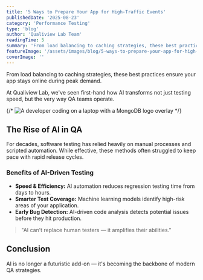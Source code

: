 ```yaml
---
title: '5 Ways to Prepare Your App for High-Traffic Events'
publishedDate: '2025-08-23'
category: 'Performance Testing'
type: 'blog'
author: 'Qualiview Lab Team'
readingTime: 5
summary: 'From load balancing to caching strategies, these best practices ensure your app stays online during peak demand.'
featureImage: '/assets/images/blog/5-ways-to-prepare-your-app-for-high-traffic-events.png'
coverImage: ''
---
```


From load balancing to caching strategies, these best practices ensure your app stays online during peak demand.

At Qualiview Lab, we've seen first-hand how AI transforms not just testing speed, but the very way QA teams operate.

{/* ![A developer coding on a laptop with a MongoDB logo overlay](/assets/images/blog/avoid-these-7-common-compliance-testing-mistakes.png) */}

## The Rise of AI in QA

For decades, software testing has relied heavily on manual processes and scripted automation. While effective, these methods often struggled to keep pace with rapid release cycles.

### Benefits of AI-Driven Testing
- **Speed & Efficiency:** AI automation reduces regression testing time from days to hours.
- **Smarter Test Coverage:** Machine learning models identify high-risk areas of your application.
- **Early Bug Detection:** AI-driven code analysis detects potential issues before they hit production.

> "AI can’t replace human testers — it amplifies their abilities."

## Conclusion

AI is no longer a futuristic add-on — it's becoming the backbone of modern QA strategies.